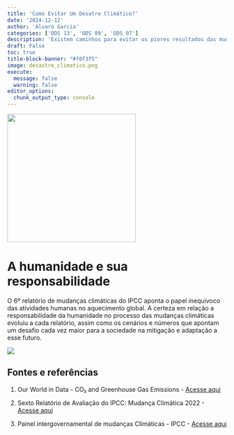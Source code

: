 ```yaml
---
title: 'Como Evitar Um Desatre Climático?'
date: '2024-12-12'
author: 'Alvaro Garcia'
categories: ['ODS 13', 'ODS 09', 'ODS 07']
description: 'Existem caminhos para evitar os piores resultados das mudanças climáticas? Sim, mas as perguntas certas devem ser feitas.'
draft: False
toc: true
title-block-banner: "#f0f3f5"
image: desastre_climatico.png
execute: 
  message: false
  warning: false
editor_options: 
  chunk_output_type: console
---
```


![](Topo.png){width="295"}

# A humanidade e sua responsabilidade

O 6º relatório de mudanças climáticas do IPCC aponta o papel inequívoco das atividades humanas no aquecimento global. A certeza em relação a responsabilidade da humanidade no processo das mudanças climáticas evoluiu a cada relatório, assim como os cenários e números que apontam um desafio cada vez maior para a sociedade na mitigação e adaptação a esse futuro.

[![](LINK.png)](https://amzn.to/4fgH2Pu)

## Fontes e referências

1.  Our World in Data - CO₂ and Greenhouse Gas Emissions - [Acesse aqui](https://ourworldindata.org/co2-and-greenhouse-gas-emissions#all-charts)

2.  Sexto Relatório de Avaliação do IPCC: Mudança Climática 2022 - [Acesse aqui](https://www.unep.org/pt-br/resources/relatorios/sexto-relatorio-de-avaliacao-do-ipcc-mudanca-climatica-2022)

3.  Painel intergovernamental de mudanças Climáticas - IPCC - [Acesse aqui](https://www.ipcc.ch/)
